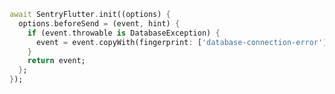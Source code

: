 ```dart {3-6}
await SentryFlutter.init((options) {
  options.beforeSend = (event, hint) {
    if (event.throwable is DatabaseException) {
      event = event.copyWith(fingerprint: ['database-connection-error']);
    }
    return event;
  };
});
```
